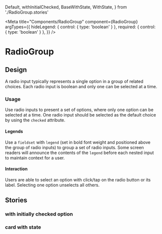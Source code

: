 <!-- RadioGroup.stories.mdx -->

  Default,
  withInitialChecked,
  BaseWithState,
  WithState,
} from './RadioGroup.stories'

<Meta
  title="Components/RadioGroup"
  component={RadioGroup}
  argTypes={{
    hideLegend: { control: { type: 'boolean' } },
    required: { control: { type: 'boolean' } },
  }}
/>

# RadioGroup

<Canvas>
  <Story story={Default} />
</Canvas>

<ArgsTable of={RadioGroup} story="^" />

## Design

A radio input typically represents a single option in a group of related choices. Each radio input is boolean and only one can be selected at a time.

### Usage

Use radio inputs to present a set of options, where only one option can be selected at a time.
One radio input should be selected as the default choice by using the `checked` attribute.

#### Legends

Use a `fieldset` with `legend` (set in bold font weight and positioned above the group of radio inputs) to group a set of radio inputs. Some screen readers will announce the contents of the `legend` before each nested input to maintain context for a user.

#### Interaction

Users are able to select an option with click/tap on the radio button or its label.
Selecting one option unselects all others.

## Stories

### with initially checked option

<Canvas>
  <Story story={withInitialChecked} />
</Canvas>

### card with state

<Canvas>
  <Story story={WithState} />
</Canvas>
